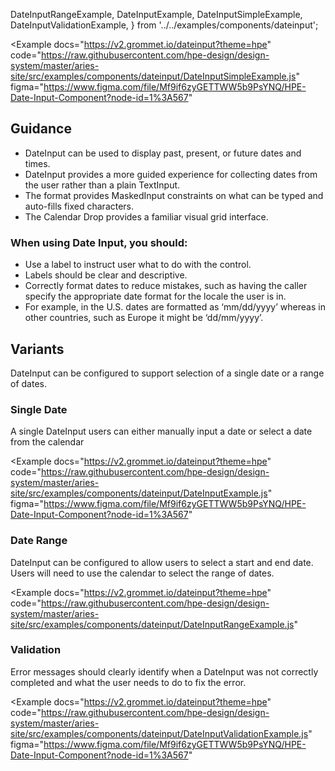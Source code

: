   DateInputRangeExample,
  DateInputExample,
  DateInputSimpleExample,
  DateInputValidationExample,
} from '../../examples/components/dateinput';


<Example
  docs="https://v2.grommet.io/dateinput?theme=hpe"
  code="https://raw.githubusercontent.com/hpe-design/design-system/master/aries-site/src/examples/components/dateinput/DateInputSimpleExample.js"
  figma="https://www.figma.com/file/Mf9if6zyGETTWW5b9PsYNQ/HPE-Date-Input-Component?node-id=1%3A567"
>
  <DateInputSimpleExample />
</Example>

## Guidance

- DateInput can be used to display past, present, or future dates and times.
- DateInput provides a more guided experience for collecting dates from the user rather than a plain TextInput. 
- The format provides MaskedInput constraints on what can be typed and auto-fills fixed characters. 
- The Calendar Drop provides a familiar visual grid interface.

### When using Date Input, you should:

- Use a label to instruct user what to do with the control.
- Labels should be clear and descriptive.
- Correctly format dates to reduce mistakes, such as having the caller specify
  the appropriate date format for the locale the user is in. 
- For example, in the U.S. dates are formatted as ‘mm/dd/yyyy’ whereas
 in other countries, such as Europe it might be ‘dd/mm/yyyy’.

## Variants
DateInput can be configured to support selection of a single date or a range of dates.

### Single Date

A single DateInput users can either manually input a date or select 
a date from the calendar

<Example
  docs="https://v2.grommet.io/dateinput?theme=hpe"
  code="https://raw.githubusercontent.com/hpe-design/design-system/master/aries-site/src/examples/components/dateinput/DateInputExample.js"
  figma="https://www.figma.com/file/Mf9if6zyGETTWW5b9PsYNQ/HPE-Date-Input-Component?node-id=1%3A567"
>
  <DateInputExample />
</Example>

### Date Range
DateInput can be configured to allow users to select a start and 
end date. Users will need to use the calendar
to select the range of dates.

<Example
  docs="https://v2.grommet.io/dateinput?theme=hpe"
  code="https://raw.githubusercontent.com/hpe-design/design-system/master/aries-site/src/examples/components/dateinput/DateInputRangeExample.js"
>
  <DateInputRangeExample />
</Example>

### Validation
Error messages should clearly identify when a DateInput was not correctly completed and what the user
needs to do to fix the error.

<Example
  docs="https://v2.grommet.io/dateinput?theme=hpe"
  code="https://raw.githubusercontent.com/hpe-design/design-system/master/aries-site/src/examples/components/dateinput/DateInputValidationExample.js"
  figma="https://www.figma.com/file/Mf9if6zyGETTWW5b9PsYNQ/HPE-Date-Input-Component?node-id=1%3A567"
>
  <DateInputValidationExample />
</Example>
